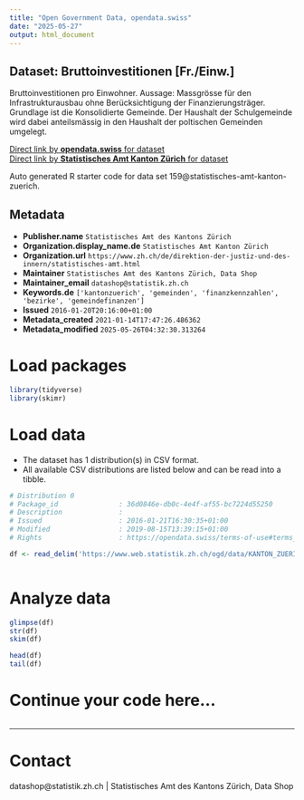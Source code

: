 ```yaml
---
title: "Open Government Data, opendata.swiss"
date: "2025-05-27"
output: html_document
---
```


## Dataset: Bruttoinvestitionen [Fr./Einw.]

Bruttoinvestitionen pro Einwohner. Aussage: Massgrösse für den Infrastrukturausbau ohne Berücksichtigung der Finanzierungsträger. Grundlage ist die Konsolidierte Gemeinde. Der Haushalt der Schulgemeinde wird dabei anteilsmässig in den Haushalt der poltischen Gemeinden umgelegt.

[Direct link by **opendata.swiss** for dataset](https://opendata.swiss/de/dataset/bruttoinvestitionen-fr-einw)<br>
[Direct link by **Statistisches Amt Kanton Zürich** for dataset](https://www.zh.ch/de/politik-staat/gemeinden/gemeindeportraet.html)

Auto generated R starter code for data set 159@statistisches-amt-kanton-zuerich.

## Metadata

- **Publisher.name** `Statistisches Amt des Kantons Zürich`
- **Organization.display_name.de** `Statistisches Amt Kanton Zürich`
- **Organization.url** `https://www.zh.ch/de/direktion-der-justiz-und-des-innern/statistisches-amt.html`
- **Maintainer** `Statistisches Amt des Kantons Zürich, Data Shop`
- **Maintainer_email** `datashop@statistik.zh.ch`
- **Keywords.de** `['kantonzuerich', 'gemeinden', 'finanzkennzahlen', 'bezirke', 'gemeindefinanzen']`
- **Issued** `2016-01-20T20:16:00+01:00`
- **Metadata_created** `2021-01-14T17:47:26.486362`
- **Metadata_modified** `2025-05-26T04:32:30.313264`


# Load packages

```r

library(tidyverse)
library(skimr)

```

# Load data

-   The dataset has 1 distribution(s) in CSV format.
-   All available CSV distributions are listed below and can be read into a tibble.

```r

# Distribution 0
# Package_id               : 36d0846e-db0c-4e4f-af55-bc7224d55250
# Description              : 
# Issued                   : 2016-01-21T16:30:35+01:00
# Modified                 : 2019-08-15T13:39:15+01:00
# Rights                   : https://opendata.swiss/terms-of-use#terms_by

df <- read_delim('https://www.web.statistik.zh.ch/ogd/data/KANTON_ZUERICH_412.csv')



```

# Analyze data

```r

glimpse(df)
str(df)
skim(df)

head(df)
tail(df)

```

# Continue your code here...

```r

```

------------------------------------------------------------------------

# Contact

datashop@statistik.zh.ch | Statistisches Amt des Kantons Zürich, Data Shop
